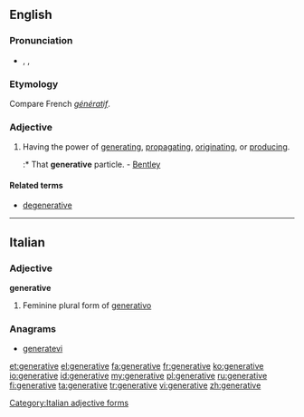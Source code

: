 ==English==

===Pronunciation===
* {{enPR|jĕn'ər-ə-tĭv}}, {{IPA|/ˈdʒenərətɪv/}}, {{SAMPA|/"dZen@r@tIv/}}

===Etymology===
Compare French ''[[génératif]]''.

===Adjective===
{{en-adj}}

# Having the power of [[generating]], [[propagating]], [[originating]], or [[producing]].
#:* That '''generative''' particle. - [[Bentley]]

====Related terms====
* [[degenerative]]

----

==Italian==

===Adjective===
'''generative''' {{f}}

# Feminine plural form of [[generativo]]

===Anagrams===
* [[generatevi#Italian|generatevi]]
[[Category:Italian adjective forms]]

[[et:generative]]
[[el:generative]]
[[fa:generative]]
[[fr:generative]]
[[ko:generative]]
[[io:generative]]
[[id:generative]]
[[my:generative]]
[[pl:generative]]
[[ru:generative]]
[[fi:generative]]
[[ta:generative]]
[[tr:generative]]
[[vi:generative]]
[[zh:generative]]